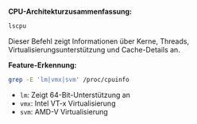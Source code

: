 **CPU-Architekturzusammenfassung:**

```bash
lscpu
```

Dieser Befehl zeigt Informationen über Kerne, Threads, Virtualisierungsunterstützung und Cache-Details an.

**Feature-Erkennung:**

```bash
grep -E 'lm|vmx|svm' /proc/cpuinfo
```

- `lm`: Zeigt 64-Bit-Unterstützung an
- `vmx`: Intel VT-x Virtualisierung
- `svm`: AMD-V Virtualisierung
